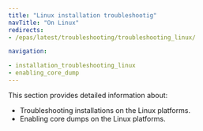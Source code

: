 ```yaml
---
title: "Linux installation troubleshootig"
navTitle: "On Linux"
redirects:
- /epas/latest/troubleshooting/troubleshooting_linux/

navigation:

- installation_troubleshooting_linux
- enabling_core_dump
---
```


This section provides detailed information about:

- Troubleshooting installations on the Linux platforms.
- Enabling core dumps on the Linux platforms.